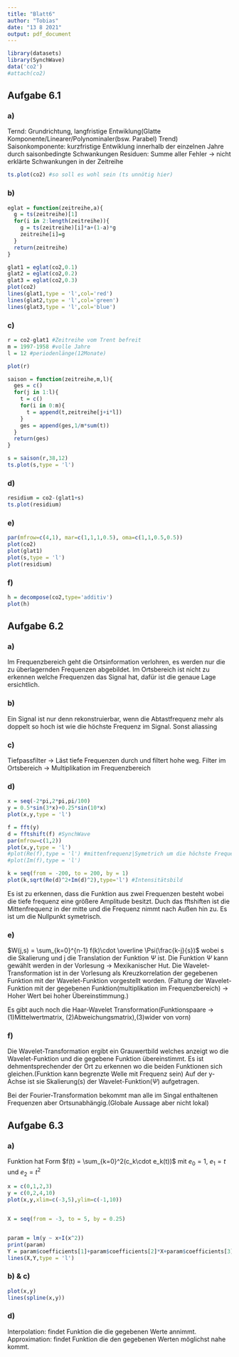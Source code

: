 ```yaml
---
title: "Blatt6"
author: "Tobias"
date: "13 8 2021"
output: pdf_document
---
```


```r
library(datasets)
library(SynchWave)
data('co2')
#attach(co2)
```
## Aufgabe 6.1
### a)
Ternd: Grundrichtung, langfristige Entwiklung(Glatte Komponente/Linearer/Polynominaler(bsw. Parabel) Trend) \newline
Saisonkomponente: kurzfristige Entwiklung innerhalb der einzelnen Jahre durch saisonbedingte Schwankungen \newline
Residuen: Summe aller Fehler -> nicht erklärte Schwankungen in der Zeitreihe\newline


```r
ts.plot(co2) #so soll es wohl sein (ts unnötig hier)
```

### b)
```r
eglat = function(zeitreihe,a){
  g = ts(zeitreihe)[1]
  for(i in 2:length(zeitreihe)){
    g = ts(zeitreihe)[i]*a+(1-a)*g
    zeitreihe[i]=g
  }
  return(zeitreihe)
}
```

```r
glat1 = eglat(co2,0.1)
glat2 = eglat(co2,0.2)
glat3 = eglat(co2,0.3)
plot(co2)
lines(glat1,type = 'l',col='red')
lines(glat2,type = 'l',col='green')
lines(glat3,type = 'l',col='blue')
```

### c)
```r
r = co2-glat1 #Zeitreihe vom Trent befreit
m = 1997-1958 #volle Jahre
l = 12 #periodenlänge(12Monate)
```

```r
plot(r)
```

```r
saison = function(zeitreihe,m,l){
  ges = c()
  for(j in 1:l){
    t = c()
    for(i in 0:m){
      t = append(t,zeitreihe[j+i*l])
    }
    ges = append(ges,1/m*sum(t))
  }
  return(ges)
}
```

```r
s = saison(r,38,12)
ts.plot(s,type = 'l')
```

### d)
```r
residium = co2-(glat1+s)
ts.plot(residium)
```

### e)
```r
par(mfrow=c(4,1), mar=c(1,1,1,0.5), oma=c(1,1,0.5,0.5))
plot(co2)
plot(glat1)
plot(s,type = 'l')
plot(residium)
```

### f)
```r
h = decompose(co2,type='additiv')
plot(h)
```

## Aufgabe 6.2
### a)
Im Frequenzbereich geht die Ortsinformation verlohren, es werden nur die zu überlagernden Frequenzen abgebildet. \newline
Im Ortsbereich ist nicht zu erkennen welche Frequenzen das Signal hat, dafür ist die genaue Lage ersichtlich.

### b)
Ein Signal ist nur denn rekonstruierbar, wenn die Abtastfrequenz mehr als doppelt so hoch ist wie die höchste Frequenz im Signal.\newline
Sonst aliassing

### c)
Tiefpassfilter -> Läst tiefe Frequenzen durch und filtert hohe weg.\newline
Filter im Ortsbereich -> Multiplikation im Frequenzbereich

### d)
```r
x = seq(-2*pi,2*pi,pi/100)
y = 0.5*sin(3*x)+0.25*sin(10*x)
plot(x,y,type = 'l')
```

```r
f = fft(y)
d = fftshift(f) #SynchWave
par(mfrow=c(1,2))
plot(x,y,type = 'l')
#plot(Re(f),type = 'l') #mittenfrequenz|Symetrich um die höchste Frequenz in der Mitte.
#plot(Im(f),type = 'l')

k = seq(from = -200, to = 200, by = 1)
plot(k,sqrt(Re(d)^2+Im(d)^2),type='l') #Intensitätsbild
```
Es ist zu erkennen, dass die Funktion aus zwei Frequenzen besteht wobei die tiefe frequenz eine größere Amplitude besitzt.\newline
Duch das fftshiften ist die Mittenfrequenz in der mitte und die Frequenz nimmt nach Außen hin zu.\newline
Es ist um die Nullpunkt symetrisch.\newline

### e)
$W(j,s) = \sum_{k=0}^{n-1} f(k)\cdot \overline \Psi(\frac{k-j}{s})$ wobei s die Skalierung und j die Translation der Funktion $\Psi$ ist. \newline
Die Funktion $\Psi$ kann gewählt werden in der Vorlesung -> Mexikanischer Hut. \newline
Die Wavelet-Transformation ist in der Vorlesung als Kreuzkorrelation der gegebenen Funktion mit der Wavelet-Funktion vorgestellt worden. \newline
(Faltung der Wavelet-Funktion mit der gegebenen Funktion(multiplikation im Frequenzbereich) -> Hoher Wert bei hoher Übereinstimmung.) \newline

Es gibt auch noch die Haar-Wavelet Transformation(Funktionspaare ->(1)Mittelwertmatrix, (2)Abweichungsmatrix),(3)wider von vorn)

### f)
Die Wavelet-Transformation ergibt ein Grauwertbild welches anzeigt wo die Wavelet-Funktion und die gegebene Funktion übereinstimmt.\newline
Es ist dehmentsprechender der Ort zu erkennen wo die beiden Funktionen sich gleichen.(Funktion kann begrenzte Welle mit Frequenz sein) \newline 
Auf der y-Achse ist sie Skalierung(s) der Wavelet-Funktion($\Psi$) aufgetragen. \newline

Bei der Fourier-Transformation bekommt man alle im Singal enthaltenen Frequenzen aber Ortsunabhängig.(Globale Aussage aber nicht lokal)

## Aufgabe 6.3
### a)
Funktion hat Form $f(t) = \sum_{k=0}^2(c_k\cdot e_k(t))$ mit $e_0 = 1$, $e_1 = t$ und $e_2 = t^2$ \newline

```r
x = c(0,1,2,3)
y = c(0,2,4,10)
plot(x,y,xlim=c(-3,5),ylim=c(-1,10))


X = seq(from = -3, to = 5, by = 0.25)


param = lm(y ~ x+I(x^2))
print(param)
Y = param$coefficients[1]+param$coefficients[2]*X+param$coefficients[3]*X^2
lines(X,Y,type = 'l')
```

### b) & c)
```r
plot(x,y)
lines(spline(x,y))
```

### d)

Interpolation: findet Funktion die die gegebenen Werte annimmt. \newline
Approximation: findet Funktion die den gegebenen Werten möglichst nahe kommt.
